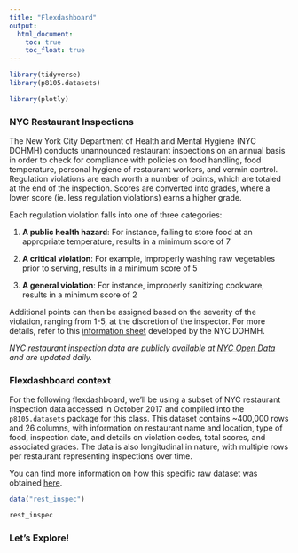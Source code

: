 ```yaml
---
title: "Flexdashboard"
output: 
  html_document:
    toc: true
    toc_float: true
---
```


```r
library(tidyverse)
library(p8105.datasets)

library(plotly)
```

### NYC Restaurant Inspections

The New York City Department of Health and Mental Hygiene (NYC DOHMH) conducts unannounced restaurant inspections on an annual basis in order to check for compliance with policies on food handling, food temperature, personal hygiene of restaurant workers, and vermin control. Regulation violations are each worth a number of points, which are totaled at the end of the inspection. Scores are converted into grades, where a lower score (ie. less regulation violations) earns a higher grade.

Each regulation violation falls into one of three categories:

1. **A public health hazard**: For instance, failing to store food at an appropriate temperature, results in a minimum score of 7

2. **A critical violation**: For example, improperly washing raw vegetables prior to serving, results in a minimum score of 5

3. **A general violation**: For instance, improperly sanitizing cookware, results in a minimum score of 2

Additional points can then be assigned based on the severity of the violation, ranging from 1-5, at the discretion of the inspector. For more details, refer to this [information sheet](https://www1.nyc.gov/assets/doh/downloads/pdf/rii/how-we-score-grade.pdf) developed by the NYC DOHMH.

*NYC restaurant inspection data are publicly available at [NYC Open Data](https://data.cityofnewyork.us/Health/DOHMH-New-York-City-Restaurant-Inspection-Results/43nn-pn8j) and are updated daily.*

### Flexdashboard context

For the following flexdashboard, we'll be using a subset of NYC restaurant inspection data accessed in October 2017 and compiled into the `p8105.datasets` package for this class. This dataset contains ~400,000 rows and 26 columns, with information on restaurant name and location, type of food, inspection date, and details on violation codes, total scores, and associated grades. The data is also longitudinal in nature, with multiple rows per restaurant representing inspections over time. 

You can find more information on how this specific raw dataset was obtained [here](https://p8105.com/dataset_restaurant_inspections.html).


```r
data("rest_inspec")

rest_inspec
```

### Let's Explore!

